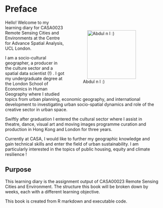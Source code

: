 # Preface {.unnumbered}

<div>
   <div style="float: right; position: relative; top: 0px; padding: 20px;">
   ![Abdul n I :)](img/abs-n-me.jpg){fig-align="right" width="160" align="right" style="margin: 0 1em 0 1em"}
   </div>
    
Hello! Welcome to my learning diary for CASA0023 Remote Sensing Cities and Environments at the Centre for Advance Spatial Analysis, UCL London. 


I am a socio-cultural geographer, a producer in the culture sector and a spatial data scientist (!) . I got my undergraduate degree at the London School of Economics in Human Geography where I studied topics from urban planning, economic geography, and international development to investigating urban socio-spatial dynamics and role of the creative sector in urban space. 

</div>


Swiftly after graduation I entered the cultural sector where I assist in theatre, dance, visual art and moving images programme curation and production in Hong Kong and London for three years.

Currently at CASA, I would like to further my geographic knowledge and gain technical skills and enter the field of urban sustainability. I am particularly interested in the topics of public housing, equity and climate resilience !




## Purpose

This learning diary is the assignment output of CASA00023 Remote Sensing Cities and Environment. The structure this book will be broken down by weeks, each with a different learning objective.

This book is created from R markdown and executable code.